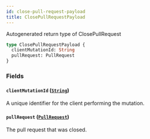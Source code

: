 ```yaml
---
id: close-pull-request-payload
title: ClosePullRequestPayload
---
```


Autogenerated return type of ClosePullRequest

```graphql
type ClosePullRequestPayload {
  clientMutationId: String
  pullRequest: PullRequest
}
```

### Fields

#### `clientMutationId` ([`String`](/docs/api/scalars/string))

A unique identifier for the client performing the mutation.

#### `pullRequest` ([`PullRequest`](/docs/api/objects/pull-request))

The pull request that was closed.
